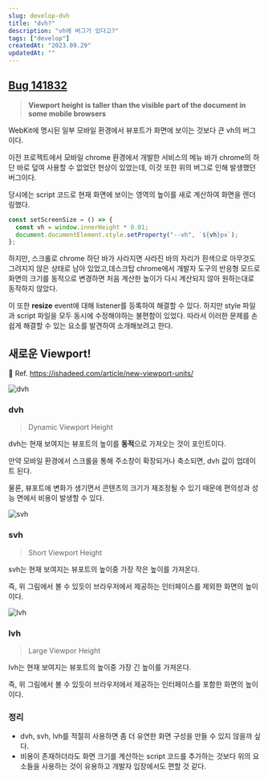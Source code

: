 ```yaml
---
slug: develop-dvh
title: "dvh?"
description: "vh에 버그가 있다고?"
tags: ["develop"]
createdAt: "2023.09.29"
updatedAt: ""
---
```


## **[Bug 141832](https://bugs.webkit.org/show_bug.cgi?id=141832)**

> **Viewport height is taller than the visible part of the document in some mobile browsers**

WebKit에 명시된 일부 모바일 환경에서 뷰포트가 화면에 보이는 것보다 큰 vh의 버그이다.

이전 프로젝트에서 모바일 chrome 환경에서 개발한 서비스의 메뉴 바가 chrome의 하단 바로 덮여 사용할 수 없었던 현상이 있었는데, 이것 또한 위의 버그로 인해 발생했던 버그이다.

당시에는 script 코드로 현재 화면에 보이는 영역의 높이를 새로 계산하여 화면을 렌더링했다.

```jsx showLineNumbers
const setScreenSize = () => {
  const vh = window.innerHeight * 0.01;
  document.documentElement.style.setProperty("--vh", `${vh}px`);
};
```

하지만, 스크롤로 chrome 하단 바가 사라지면 사라진 바의 자리가 흰색으로 아무것도 그려지지 않은 상태로 남아 있었고,데스크탑 chrome에서 개발자 도구의 반응형 모드로 화면의 크기를 동적으로 변경하면 처음 계산한 높이가 다시 계산되지 않아 원하는대로 동작하지 않았다.

이 또한 **resize** event에 대해 listener를 등록하여 해결할 수 있다.
하지만 style 파일과 script 파일을 모두 동시에 수정해야하는 불편함이 있었다.
따라서 이러한 문제를 손쉽게 해결할 수 있는 요소를 발견하여 소개해보려고 한다.

## 새로운 Viewport!

📌 Ref. https://ishadeed.com/article/new-viewport-units/

![dvh](/contents/develop/develop-dvh/1.png)

### dvh

> Dynamic Viewport Height

dvh는 현재 보여지는 뷰포트의 높이를 **동적**으로 가져오는 것이 포인트이다.

만약 모바일 환경에서 스크롤을 통해 주소창이 확장되거나 축소되면, dvh 값이 업데이트 된다.

물론, 뷰포트에 변화가 생기면서 콘텐츠의 크기가 재조정될 수 있기 때문에 편의성과 성능 면에서 비용이 발생할 수 있다.

![svh](/contents/develop/develop-dvh/2.png)

### svh

> Short Viewport Height

svh는 현재 보여지는 뷰포트의 높이중 가장 작은 높이를 가져온다.

즉, 위 그림에서 볼 수 있듯이 브라우저에서 제공하는 인터페이스를 제외한 화면의 높이이다.

![lvh](/contents/develop/develop-dvh/3.png)

### lvh

> Large Viewpor Height

lvh는 현재 보여지는 뷰포트의 높이중 가장 긴 높이를 가져온다.

즉, 위 그림에서 볼 수 있듯이 브라우저에서 제공하는 인터페이스를 포함한 화면의 높이이다.

### 정리

- dvh, svh, lvh를 적절히 사용하면 좀 더 유연한 화면 구성을 만들 수 있지 않을까 싶다.
- 비용이 존재하더라도 화면 크기를 계산하는 script 코드를 추가하는 것보다 위의 요소들을 사용하는 것이 유용하고 개발자 입장에서도 편할 것 같다.
